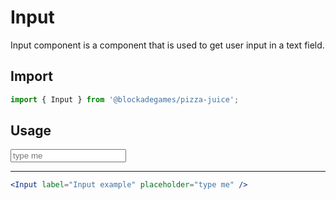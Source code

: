 
# Input

Input component is a component that is used to get user input in a text field.

## Import

```jsx
import { Input } from '@blockadegames/pizza-juice';
```

## Usage

<Stack wrap="wrap">
  <Input label="Input example" placeholder="type me" />
</Stack>

---

```jsx
<Input label="Input example" placeholder="type me" />
```
